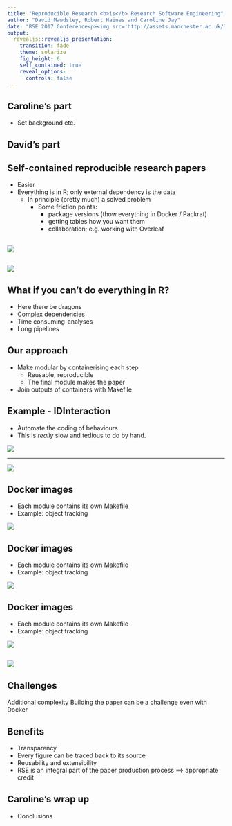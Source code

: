 ```yaml
---
title: "Reproducible Research <b>is</b> Research Software Engineering"
author: "David Mawdsley, Robert Haines and Caroline Jay"
date: "RSE 2017 Conference<p><img src='http://assets.manchester.ac.uk/logos/hi-res/TAB_UNI_MAIN_logo/White_backgrounds/TAB_col_white_background.png' style='border:0px solid black' width='50%'></p>"
output: 
  revealjs::revealjs_presentation:
    transition: fade
    theme: solarize
    fig_height: 6
    self_contained: true
    reveal_options:
      controls: false
---
```


## Caroline's part

* Set background etc.

## David's part

[](Section aim: To explain the idea of knitr++; the benefits and challenges.)

## Self-contained reproducible research papers

* Easier 
* Everything is in R; only external dependency is the data
  + In principle (pretty much) a solved problem
    + Some friction points:
      + package versions (thow everything in Docker / Packrat)
      [](Docker would be safer, since some packages call external libraries)
      + getting tables how you want them
      + collaboration; e.g. working with Overleaf

## 

![](figs/ExamplePaperSource.png)

##

![](figs/ExamplePaper.png)



## What if you can't do everything in R?  

* Here there be dragons
* Complex dependencies
* Time consuming-analyses
* Long pipelines

## Our approach

* Make modular by containerising each step
  + Reusable, reproducible
  + The final module makes the paper
* Join outputs of containers with Makefile

## 


## Example - IDInteraction

- Automate the coding of behaviours
- This is _really_ slow and tedious to do by hand.

![](figs/P07ScreenTablet.jpg) 

---

![](figs/WorkflowPipeline.png)


## Docker images
- Each module contains its own Makefile
- Example: object tracking
   
[](Discuss aim of experiment, data source, processing workflow)

![](figs/ObjectTracking0.png)


## Docker images {data-transition="none"}
- Each module contains its own Makefile
- Example: object tracking
   
[](Discuss aim of experiment, data source, processing workflow)

![](figs/ObjectTracking1.png)

## Docker images {data-transition="none"}

- Each module contains its own Makefile
- Example: object tracking
   

![](figs/ObjectTracking2.png)

##

![](figs/WorkflowContainers.png)

[](Each module is self-contained; can use different versions of libraries, e.g. OpenCV)  

## Challenges

Additional complexity
Building the paper can be a challenge even with Docker

## Benefits
* Transparency
* Every figure can be traced back to its source
* Reusability and extensibility
* RSE is an integral part of the paper production process ==> appropriate credit



[](Good figures:  Heath Robinson or Wallis and Gromit contraption?)
  

[](Good software engineering practice improves the robustness of the toolchain. A logical extension of this is to treat the manuscript itself as an integrated part of the software project. Tools such as Knitr allow us to include the code that produces the results of our analysis in the LaTeX source of the manuscript.)

[](Through a case study, we explain how we have done this, using a combination of Makefiles, Docker images and Knitr. We will discuss some of the challenges in this approach, such as managing complex software dependencies and scripting our analysis steps.)

## 

## Caroline's wrap up

* Conclusions

